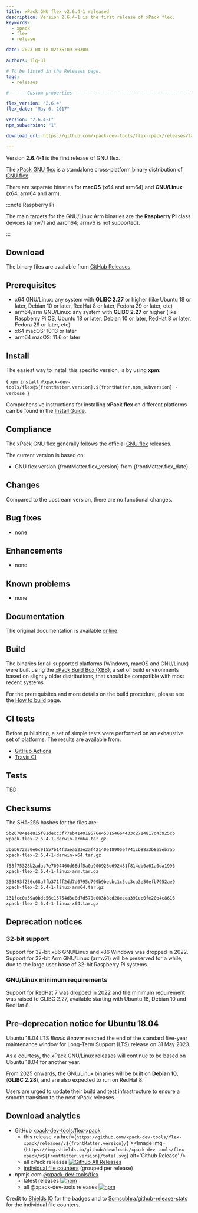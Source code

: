```yaml
---
title: xPack GNU flex v2.6.4-1 released
description: Version 2.6.4-1 is the first release of xPack flex.
keywords:
  - xpack
  - flex
  - release

date: 2023-08-18 02:35:09 +0300

authors: ilg-ul

# To be listed in the Releases page.
tags:
  - releases

# ----- Custom properties -----------------------------------------------------

flex_version: "2.6.4"
flex_date: "May 6, 2017"

version: "2.6.4-1"
npm_subversion: "1"

download_url: https://github.com/xpack-dev-tools/flex-xpack/releases/tag/v2.6.4-1/

---
```


<head><title>{frontMatter.title}</title></head>
<head><meta property="og:title" content={frontMatter.title} /></head>

Version **2.6.4-1** is the first release of GNU flex.

<!-- truncate -->


The [xPack GNU flex](https://xpack-dev-tools.github.io/flex-xpack/)
is a standalone cross-platform binary distribution of
[GNU flex](https://www.gnu.org/software/flex/).

There are separate binaries for
**macOS** (x64 and arm64)
and **GNU/Linux** (x64, arm64 and arm).

:::note Raspberry Pi

The main targets for the GNU/Linux Arm
binaries are the **Raspberry Pi** class devices (armv7l and aarch64;
armv6 is not supported).

:::

## Download

The binary files are available from <a href={frontMatter.download_url}>GitHub Releases</a>.

## Prerequisites

- x64 GNU/Linux: any system with **GLIBC 2.27** or higher
  (like Ubuntu 18 or later, Debian 10 or later, RedHat 8 or later,
  Fedora 29 or later, etc)
- arm64/arm GNU/Linux: any system with **GLIBC 2.27** or higher
  (like Raspberry Pi OS, Ubuntu 18 or later, Debian 10 or later, RedHat 8 or later,
  Fedora 29 or later, etc)
- x64 macOS: 10.13 or later
- arm64 macOS: 11.6 or later

## Install

The easiest way to install this specific version, is by using **xpm**:

<CodeBlock language="console"> {
`xpm install @xpack-dev-tools/flex@${frontMatter.version}.${frontMatter.npm_subversion} -verbose
`} </CodeBlock>

Comprehensive instructions for installing **xPack flex** on different platforms
can be found in the [Install Guide](/docs/install/).

## Compliance

The xPack GNU flex generally follows the official
[GNU flex](https://www.gnu.org/software/flex/) releases.

The current version is based on:

- GNU flex version {frontMatter.flex_version}
from {frontMatter.flex_date}.

## Changes

Compared to the upstream version, there are no functional changes.

## Bug fixes

- none

## Enhancements

- none

## Known problems

- none

## Documentation

The original documentation is available
[online](https://www.gnu.org/software/flex/manual/).

## Build

The binaries for all supported platforms
(Windows, macOS and GNU/Linux) were built using the
[xPack Build Box (XBB)](https://xpack.github.io/xbb/), a set
of build environments based on slightly older distributions, that should be
compatible with most recent systems.

For the prerequisites and more details on the build procedure, please see the
[How to build](https://github.com/xpack-dev-tools/flex-xpack/blob/xpack/README-MAINTAINER.md) page.

## CI tests

Before publishing, a set of simple tests were performed on an exhaustive
set of platforms. The results are available from:

- [GitHub Actions](https://github.com/xpack-dev-tools/flex-xpack/actions/)
- [Travis CI](https://app.travis-ci.com/github/xpack-dev-tools/flex-xpack/builds/)

## Tests

TBD

## Checksums

The SHA-256 hashes for the files are:

```txt
5b26784eee815f81decc3f77eb414019576e453154664433c2714817d43925cb
xpack-flex-2.6.4-1-darwin-arm64.tar.gz

3b6b672e30e6c91557b14f3aea523e2af42140e18905ef741cb88a3b8e5eb7ab
xpack-flex-2.6.4-1-darwin-x64.tar.gz

f58f75328b2adac7e7004460d68df5a0a900928d692481f814db0a61a0da1996
xpack-flex-2.6.4-1-linux-arm.tar.gz

356493f256c68a7fb371ff2dd7d0795d799b9becbc1c5cc3ca3e50efb7952ae9
xpack-flex-2.6.4-1-linux-arm64.tar.gz

131fcc0a59a0bdc56c15754d3e8d7d570e003b8cd28eeea391ec0fe20b4c8616
xpack-flex-2.6.4-1-linux-x64.tar.gz

```

## Deprecation notices

### 32-bit support

Support for 32-bit x86 GNU/Linux and x86 Windows was
dropped in 2022. Support for 32-bit Arm GNU/Linux (armv7l) will be preserved
for a while, due to the large user base of 32-bit Raspberry Pi systems.

### GNU/Linux minimum requirements

Support for RedHat 7 was dropped in 2022 and the
minimum requirement was raised to GLIBC 2.27, available starting
with Ubuntu 18, Debian 10 and RedHat 8.

## Pre-deprecation notice for Ubuntu 18.04

Ubuntu 18.04 LTS _Bionic Beaver_ reached the end of the standard five-year
maintenance window for Long-Term Support (LTS) release on 31 May 2023.

As a courtesy, the xPack GNU/Linux releases will continue to be based on
Ubuntu 18.04 for another year.

From 2025 onwards, the GNU/Linux binaries will be built on **Debian 10**,
(**GLIBC 2.28**), and are also expected to run on RedHat 8.

Users are urged to update their build and test infrastructure to
ensure a smooth transition to the next xPack releases.

## Download analytics

- GitHub [xpack-dev-tools/flex-xpack](https://github.com/xpack-dev-tools/flex-xpack/)
  - this release <a href={`https://github.com/xpack-dev-tools/flex-xpack/releases/v${frontMatter.version}/`} ><Image img={`https://img.shields.io/github/downloads/xpack-dev-tools/flex-xpack/v${frontMatter.version}/total.svg`} alt='Github Release' /></a>
  - all xPack releases [![Github All Releases](https://img.shields.io/github/downloads/xpack-dev-tools/flex-xpack/total.svg)](https://github.com/xpack-dev-tools/flex-xpack/releases/)
  - [individual file counters](https://somsubhra.github.io/github-release-stats/?username=xpack-dev-tools&repository=flex-xpack) (grouped per release)
- npmjs.com [@xpack-dev-tools/flex](https://www.npmjs.com/package/@xpack-dev-tools/flex)
  - latest releases [![npm](https://img.shields.io/npm/dw/@xpack-dev-tools/flex.svg)](https://www.npmjs.com/package/@xpack-dev-tools/flex/)
  - all @xpack-dev-tools releases [![npm](https://img.shields.io/npm/dt/@xpack-dev-tools/flex.svg)](https://www.npmjs.com/package/@xpack-dev-tools/flex/)

Credit to [Shields IO](https://shields.io) for the badges and to
[Somsubhra/github-release-stats](https://github.com/Somsubhra/github-release-stats)
for the individual file counters.
